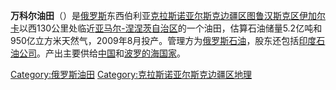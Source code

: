 '''万科尔油田'''（{{lang-ru|Ванкорское нефтегазовое месторождение}}）是[[俄罗斯|俄罗斯]]东西伯利亚[[克拉斯诺亚尔斯克边疆区|克拉斯诺亚尔斯克边疆区]][[图鲁汉斯克区|图鲁汉斯克区]][[伊加尔卡|伊加尔卡]]以西130公里处临近[[亚马尔-涅涅茨自治区|亚马尔-涅涅茨自治区]]的一个油田，估算石油储量5.2亿吨和950亿立方米天然气，2009年8月投产。管理方为[[俄罗斯石油|俄罗斯石油]]，股东还包括[[印度石油公司|印度石油公司]]。产出主要供给[[中国|中国]]和[[波罗的海国家|波罗的海国家]]。

[[Category:俄罗斯油田|Category:俄罗斯油田]]
[[Category:克拉斯诺亚尔斯克边疆区地理|Category:克拉斯诺亚尔斯克边疆区地理]]
